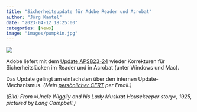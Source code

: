 ```yaml
---
title: "Sicherheitsupdate für Adobe Reader und Acrobat"
author: "Jörg Kantel"
date: "2023-04-12 18:25:00"
categories: [News]
image: "images/pumpkin.jpg"
---
```


[![](images/pumpkin-b.jpg)](https://pbs.twimg.com/media/EKODm4iWwAEc32P?format=jpg&name=small)

Adobe liefert mit dem [Update APSB23-24](https://helpx.adobe.com/security/products/acrobat/apsb23-24.html) wieder Korrekturen für Sicherheitslücken im Reader und in Acrobat (unter Windows und Mac).

Das Update gelingt am einfachsten über den internen Update-Mechanismus. *(Mein [persönlicher CERT](http://www.gwdg.de/~mreiman1/) per Email.)*

*(Bild: From »Uncle Wiggily and his Lady Muskrat Housekeeper story«, 1925, pictured by Lang Campbell.)*


